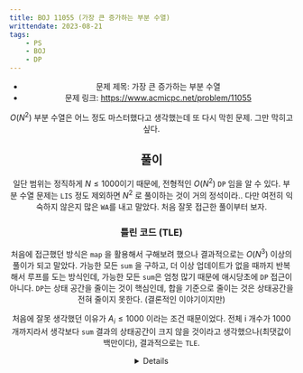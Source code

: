 ```yaml
---
title: BOJ 11055 (가장 큰 증가하는 부분 수열)
writtendate: 2023-08-21
tags:
    - PS
    - BOJ
    - DP
---
```


<Header />

- 문제 제목: 가장 큰 증가하는 부분 수열
- 문제 링크: https://www.acmicpc.net/problem/11055

$O(N^2)$ 부분 수열은 어느 정도 마스터했다고 생각했는데 또 다시 막힌 문제. 그만 막히고 싶다.

## 풀이

일단 범위는 정직하게 $N \leq 1000$이기 때문에, 전형적인 $O(N^2)$ `DP` 임을 알 수 있다. 부분 수열 문제는 `LIS` 정도 제외하면 $N^2$ 로 풀이하는 것이 거의 정석이라.. 다만 여전히 익숙하지 않은지 많은 `WA`를 내고 말았다. 처음 잘못 접근한 풀이부터 보자.

### 틀린 코드 (TLE)

처음에 접근했던 방식은 `map` 을 활용해서 구해보려 했으나 결과적으로는 $O(N^3)$ 이상의 풀이가 되고 말았다. 가능한 모든 `sum` 을 구하고, 더 이상 업데이트가 없을 때까지 반복해서 루프를 도는 방식인데, 가능한 모든 `sum`은 엄청 많기 때문에 애시당초에 `DP` 접근이 아니다. `DP`는 상태 공간을 줄이는 것이 핵심인데, 합을 기준으로 줄이는 것은 상태공간을 전혀 줄이지 못한다. (결론적인 이야기이지만)

처음에 잘못 생각했던 이유가 $A_i \leq 1000$ 이라는 조건 때문이었다. 전체 i 개수가 1000개까지라서 생각보다 `sum` 결과의 상태공간이 크지 않을 것이라고 생각했으나(최댓값이 백만이다), 결과적으로는 `TLE`.

<Details>
```cpp
#include <bits/stdc++.h>
using namespace std;

typedef unsigned long long ull;
typedef long long ll;
typedef pair<int,int> pii;
#define FOR(i,a,b) for(int i=(a); ((i)^(b)); ++i)
#ifndef ONLINE_JUDGE
    bool isDebug = true;
    #define _D(...) printf(__VA_ARGS__)
#else
    bool isDebug = false;
    #define _D(...)
#endif

map<int, int> pos;
int main() {
    int N; scanf("%d", &N);
    vector<int> A; A.resize(N + 1);
    for(int i = 1; i <= N; ++i) {
        scanf("%d", &A[i]);
        if (pos.find(A[i]) == pos.end()) pos[A[i]] = i;
    }

    while (true) {
        bool isUpdated = false;
        for(auto it = pos.begin(); it != pos.end();) {
            bool isPartialUpdated = false;
            auto& item = *it;
            int csum = item.first;
            int lpos = item.second;
            for(int i = lpos + 1; i <= N; ++i) {
                if (A[lpos] < A[i]) {
                    int nsum = csum + A[i];
                    if (pos.find(nsum) == pos.end()) {
                        isPartialUpdated = isUpdated = true;
                        pos[nsum] = i;
                    } else {
                        if (pos[nsum] > i) { // 더 빠르게 도달 가능한 합을 찾음
                            isPartialUpdated = isUpdated = true;
                            pos[nsum] = i;
                        }
                    }
                }
            }
            if (isPartialUpdated) {
                it = pos.begin();
                continue;
            } else {
                ++it;
            }
        }
        if (!isUpdated) break;
    }

    printf("%d\n", pos.rbegin()->first);

    return 0;
}
```
</Details>

### 최종 정답 코드

그렇다면 상태 공간을 어떻게 줄일 수 있을까? 그것은 `LIS`의 $O(N^2)$ 풀이에서 봤던 것처럼, index 기준으로 줄일 수 있다. $DP[i]$ 에는 $i$ 번째에서 가질 수 있는 증가하는 부분 수열의 최댓값을 기록해두면 된다. 그러면, $A_j \leq A_i$가 되는 조건에서, $DP[i] = max(DP[i], DP[j] + A[i])$ 로 업데이트 할 수 있다. 그러면 해당 위치에서의 값을 계속해서 캐싱해서 쓰는 것과 같은 효과이며, 낮은 index부터 기록하면 빠짐없이 모든 경우의 수를 체크할 수 있다.

최종적인 정답은 $DP[i]$ 중에 제일 큰 녀석이다.

```cpp
#include <bits/stdc++.h>
using namespace std;

typedef long long ll;

int main() {
    int N; scanf("%d", &N);
    vector<ll> A(N+1);
    vector<ll> DP(N+1);

    for(int i = 1; i <= N; ++i) scanf("%lld", &A[i]);

    // DP[i] -> i에서의 증가하는 부분 수열의 최대 합
    // N^2 알고리즘으로 점점 채워 나간다.
    DP[1] = A[1]; // 1: 1까지의 최대 합
    ll maxval; maxval = A[1];

    // 상태 전이 식은 아래와 같이 정의할 수 있다.
    // DP[i] = max(DP[i], DP[j] + A[i]) (Only A[j] < A[i] 인 경우에만)
    for(int i = 2; i <= N; ++i) {
        for(int j = 0; j <= i; ++j) {
            if(A[j] < A[i]) {
                DP[i] = max(DP[i], DP[j] + A[i]);
            }
        }
        if (DP[i] > maxval) maxval = DP[i];
    }

    printf("%lld\n", maxval);

    return 0;
}

```

<TagList />
<Comment />
